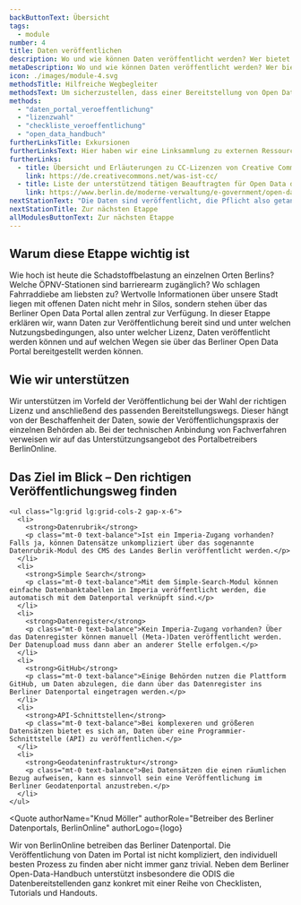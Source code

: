 ```yaml
---
backButtonText: Übersicht
tags:
  - module
number: 4
title: Daten veröffentlichen
description: Wo und wie können Daten veröffentlicht werden? Wer bietet Unterstützung dabei? Und was hat es mit den verschiedenen Lizenzen auf sich?
metaDescription: Wo und wie können Daten veröffentlicht werden? Wer bietet Unterstützung dabei? Und was hat es mit den verschiedenen Lizenzen auf sich?
icon: ./images/module-4.svg
methodsTitle: Hilfreiche Wegbegleiter
methodsText: Um sicherzustellen, dass einer Bereitstellung von Open Data nichts mehr im Wege steht, kann die Veröffentlichungs-Checkliste zu Rate gezogen werden. Für die Veröffentlichung via Datenregister bieten wir ein Videotutorial an. Die Wahl der Lizenz wird durch unser Handout erleichtert.
methods:
  - "daten_portal_veroeffentlichung"
  - "lizenzwahl"
  - "checkliste_veroeffentlichung"
  - "open_data_handbuch"
furtherLinksTitle: Exkursionen
furtherLinksText: Hier haben wir eine Linksammlung zu externen Ressourcen zusammengetragen, die einen noch tieferen Einstieg in die Thematik ermöglichen.
furtherLinks:
  - title: Übersicht und Erläuterungen zu CC-Lizenzen von Creative Commons Deutschland
    link: https://de.creativecommons.net/was-ist-cc/
  - title: Liste der unterstützend tätigen Beauftragten für Open Data der Berliner Behörden
    link: https://www.berlin.de/moderne-verwaltung/e-government/open-data/ansprechpersonen/artikel.1258477.php
nextStationText: "Die Daten sind veröffentlicht, die Pflicht also getan. Jetzt folgt die Kür, für alle die noch einen Schritt weiter gehen wollen: In der letzten Etappe erklären wir, wie offene Daten visualisiert werden können."
nextStationTitle: Zur nächsten Etappe
allModulesButtonText: Zur nächsten Etappe
---
```


## Warum diese Etappe wichtig ist

Wie hoch ist heute die Schadstoffbelastung an einzelnen Orten Berlins? Welche ÖPNV-Stationen sind barrierearm zugänglich? Wo schlagen Fahrraddiebe am liebsten zu? Wertvolle Informationen über unsere Stadt liegen mit offenen Daten nicht mehr in Silos, sondern stehen über das Berliner Open Data Portal allen zentral zur Verfügung. In dieser Etappe erklären wir, wann Daten zur Veröffentlichung bereit sind und unter welchen Nutzungsbedingungen, also unter welcher Lizenz, Daten veröffentlicht werden können und auf welchen Wegen sie über das Berliner Open Data Portal bereitgestellt werden können.

## Wie wir unterstützen

Wir unterstützen im Vorfeld der Veröffentlichung bei der Wahl der richtigen Lizenz und anschließend des passenden Bereitstellungswegs. Dieser hängt von der Beschaffenheit der Daten, sowie der Veröffentlichungspraxis der einzelnen Behörden ab. Bei der technischen Anbindung von Fachverfahren verweisen wir auf das Unterstützungsangebot des Portalbetreibers BerlinOnline.

<TextContentSection class="bg-bg-alt px-0 sm:px-6" largeContainer>
    <h2>Das Ziel im Blick – Den richtigen Veröffentlichungsweg finden</h2>

    <ul class="lg:grid lg:grid-cols-2 gap-x-6">
      <li>
        <strong>Datenrubrik</strong>
        <p class="mt-0 text-balance">Ist ein Imperia-Zugang vorhanden? Falls ja, können Datensätze unkompliziert über das sogenannte Datenrubrik-Modul des CMS des Landes Berlin veröffentlicht werden.</p>
      </li>
      <li>
        <strong>Simple Search</strong>
        <p class="mt-0 text-balance">Mit dem Simple-Search-Modul können einfache Datenbanktabellen in Imperia veröffentlicht werden, die automatisch mit dem Datenportal verknüpft sind.</p>
      </li>
      <li>
        <strong>Datenregister</strong>
        <p class="mt-0 text-balance">Kein Imperia-Zugang vorhanden? Über das Datenregister können manuell (Meta-)Daten veröffentlicht werden. Der Datenupload muss dann aber an anderer Stelle erfolgen.</p>
      </li>
      <li>
        <strong>GitHub</strong>
        <p class="mt-0 text-balance">Einige Behörden nutzen die Plattform GitHub, um Daten abzulegen, die dann über das Datenregister ins Berliner Datenportal eingetragen werden.</p>
      </li>
      <li>
        <strong>API-Schnittstellen</strong>
        <p class="mt-0 text-balance">Bei komplexeren und größeren Datensätzen bietet es sich an, Daten über eine Programmier-Schnittstelle (API) zu veröffentlichen.</p>
      </li>
      <li>
        <strong>Geodateninfrastruktur</strong>
        <p class="mt-0 text-balance">Bei Datensätzen die einen räumlichen Bezug aufweisen, kann es sinnvoll sein eine Veröffentlichung im Berliner Geodatenportal anzustreben.</p>
      </li>
    </ul>

</TextContentSection>


<Quote
  authorName="Knud Möller"
  authorRole="Betreiber des Berliner Datenportals, BerlinOnline"
  authorLogo={logo}
>
  Wir von BerlinOnline betreiben das Berliner Datenportal. Die Veröffentlichung
  von Daten im Portal ist nicht kompliziert, den individuell besten Prozess zu
  finden aber nicht immer ganz trivial. Neben dem Berliner Open-Data-Handbuch
  unterstützt insbesondere die ODIS die Datenbereitstellenden ganz konkret mit
  einer Reihe von Checklisten, Tutorials und Handouts.
</Quote>

